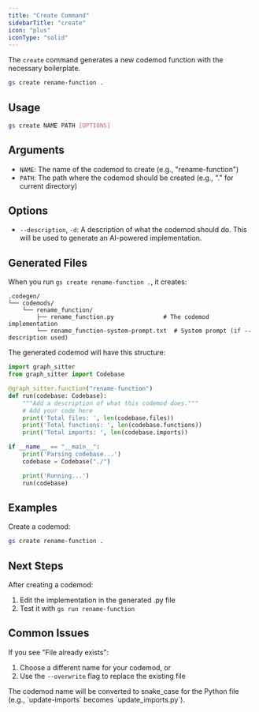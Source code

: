 ```yaml
---
title: "Create Command"
sidebarTitle: "create"
icon: "plus"
iconType: "solid"
---
```


The `create` command generates a new codemod function with the necessary boilerplate.

```bash
gs create rename-function .
```

## Usage

```bash
gs create NAME PATH [OPTIONS]
```

## Arguments

- `NAME`: The name of the codemod to create (e.g., "rename-function")
- `PATH`: The path where the codemod should be created (e.g., "." for current directory)

## Options

- `--description`, `-d`: A description of what the codemod should do. This will be used to generate an AI-powered implementation.

## Generated Files

When you run `gs create rename-function .`, it creates:

```
.codegen/
└── codemods/
    └── rename_function/
        ├── rename_function.py              # The codemod implementation
        └── rename_function-system-prompt.txt  # System prompt (if --description used)
```

The generated codemod will have this structure:

```python
import graph_sitter
from graph_sitter import Codebase

@graph_sitter.function("rename-function")
def run(codebase: Codebase):
    """Add a description of what this codemod does."""
    # Add your code here
    print('Total files: ', len(codebase.files))
    print('Total functions: ', len(codebase.functions))
    print('Total imports: ', len(codebase.imports))

if __name__ == "__main__":
    print('Parsing codebase...')
    codebase = Codebase("./")

    print('Running...')
    run(codebase)
```

## Examples

Create a codemod:
```bash
gs create rename-function .
```


## Next Steps

After creating a codemod:
1. Edit the implementation in the generated .py file
2. Test it with `gs run rename-function`

## Common Issues

If you see "File already exists":
1. Choose a different name for your codemod, or
2. Use the `--overwrite` flag to replace the existing file

<Note>
The codemod name will be converted to snake_case for the Python file (e.g., `update-imports` becomes `update_imports.py`).
</Note>

